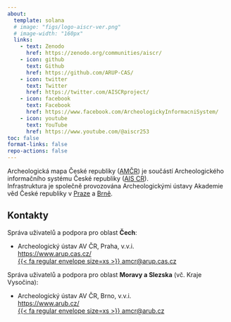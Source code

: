 ```yaml
---
about:
  template: solana
  # image: "figs/logo-aiscr-ver.png"
  # image-width: "160px"
  links:
    - text: Zenodo
      href: https://zenodo.org/communities/aiscr/
    - icon: github
      text: Github
      href: https://github.com/ARUP-CAS/
    - icon: twitter
      text: Twitter
      href: https://twitter.com/AISCRproject/
    - icon: facebook
      text: Facebook
      href: https://www.facebook.com/ArcheologickyInformacniSystem/
    - icon: youtube
      text: YouTube
      href: https://www.youtube.com/@aiscr253
toc: false
format-links: false
repo-actions: false
---
```


Archeologická mapa České republiky ([AMČR](https://amcr-info.aiscr.cz/){.external}) je součástí Archeologického informačního systému České republiky ([AIS CR](https://aiscr.cz/){.external}).  
Infrastruktura je společně provozována Archeologickými ústavy Akademie věd České republiky v [Praze](https://arup.cas.cz){.external} a [Brně](https://arub.cz/){.external}.


## Kontakty

Správa uživatelů a podpora pro oblast **Čech**:

- Archeologický ústav AV ČR, Praha, v.v.i.  
  [https://www.arup.cas.cz/](https://www.arup.cas.cz/){.external}  
  [{{< fa regular envelope size=xs >}} amcr@arup.cas.cz](mailto:amcr@arup.cas.cz)

Správa uživatelů a podpora pro oblast **Moravy a Slezska** (vč. Kraje Vysočina):

- Archeologický ústav AV ČR, Brno, v.v.i.  
  [https://www.arub.cz/](https://www.arub.cz/){.external}  
  [{{< fa regular envelope size=xs >}} amcr@arub.cz](mailto:amcr@arub.cz)
